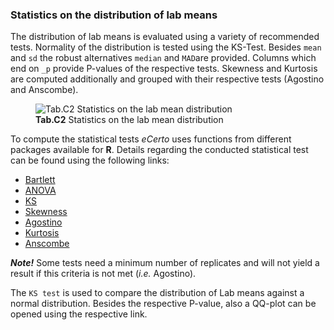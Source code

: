 ### Statistics on the distribution of lab means

The distribution of lab means is evaluated using a variety of recommended tests. 
Normality of the distribution is tested using the KS-Test. Besides `mean` and `sd` 
the robust alternatives `median` and `MAD`are provided. Columns which end on `_p` 
provide P-values of the respective tests. Skewness and Kurtosis are computed 
additionally and grouped with their respective tests (Agostino and Anscombe).

![**Tab.C2** Statistics on the lab mean distribution](fig/C_Modul_Tab2.png)

To compute the statistical tests *eCerto* uses functions from different packages 
available for **R**. Details regarding the conducted statistical test can be found 
using the following links:

* <a href="https://rdrr.io/r/stats/bartlett.test.html" target="_blank" rel="noopener noreferrer">Bartlett</a>
* <a href="https://rdrr.io/r/stats/anova.html" target="_blank" rel="noopener noreferrer">ANOVA</a>
* <a href="https://rdrr.io/r/stats/ks.test.html" target="_blank" rel="noopener noreferrer">KS</a>
* <a href="https://rdrr.io/cran/moments/man/skewness.html" target="_blank" rel="noopener noreferrer">Skewness</a>
* <a href="https://rdrr.io/cran/moments/man/agostino.test.html" target="_blank" rel="noopener noreferrer">Agostino</a>
* <a href="https://rdrr.io/cran/moments/man/kurtosis.html" target="_blank" rel="noopener noreferrer">Kurtosis</a>
* <a href="https://rdrr.io/cran/moments/man/anscombe.test.html" target="_blank" rel="noopener noreferrer">Anscombe</a>

***Note!*** 
Some tests need a minimum number of replicates and will not yield a result if this 
criteria is not met (*i.e.* Agostino).

The `KS test` is used to compare the distribution of Lab means against a normal distribution.
Besides the respective P-value, also a QQ-plot can be opened using the respective link.
